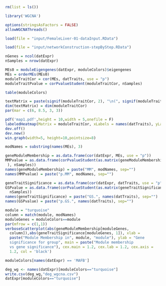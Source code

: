 
```{r}
rm(list = ls()) 

library('WGCNA')

options(stringsAsFactors = FALSE)
allowWGCNAThreads()

load(file = "input/FemaleLiver-01-dataInput.RData")

load(file = "input/networkConstruction-stepByStep.RData")
```

```{r}

nGenes = ncol(datExpr)
nSamples = nrow(datExpr)

MEs0 = moduleEigengenes(datExpr, moduleColors)$eigengenes
MEs = orderMEs(MEs0)
moduleTraitCor = cor(MEs, datTraits, use = "p")
moduleTraitPvalue = corPvalueStudent(moduleTraitCor, nSamples)

table(moduleColors)
```

```{r}

textMatrix = paste(signif(moduleTraitCor, 2), "\n(", signif(moduleTraitPvalue, 1), ")", sep = "")
dim(textMatrix) = dim(moduleTraitCor)
par(mar = c(6, 8.5, 3, 3))

pdf('map1.pdf',height = 10,width = 5,onefile = F)
labeledHeatmap(Matrix = moduleTraitCor, xLabels = names(datTraits), yLabels = names(MEs), ySymbols = names(MEs), colorLabels = T, colors = blueWhiteRed(50), textMatrix = textMatrix, setStdMargins = F, cex.text = 0.5, zlim = c(-1,1), main = paste("Module-trait relationships"))
dev.off()
dev.new()
win.graph(width=5, height=10,pointsize=8)

```

```{r}

modNames = substring(names(MEs), 3)

geneModuleMembership = as.data.frame(cor(datExpr, MEs, use = "p"))
MMPvalue = as.data.frame(corPvalueStudent(as.matrix(geneModuleMembership 
 ), nSamples))
names(geneModuleMembership) = paste("MM", modNames, sep="")
names(MMPvalue) = paste("p.MM", modNames, sep="")

geneTraitSignificance = as.data.frame(cor(datExpr, datTraits, use = "p"))
GSPvalue = as.data.frame(corPvalueStudent(as.matrix(geneTraitSignificance), 
  nSamples))
names(geneTraitSignificance) = paste("GS.", names(datTraits), sep="")
names(GSPvalue) = paste("p.GS.", names(datTraits), sep="")
```

```{r}
module = "turquoise"
column = match(module, modNames)
moduleGenes = moduleColors==module
par(mfrow = c(1,1))
verboseScatterplot(abs(geneModuleMembership[moduleGenes, 
  column]),abs(geneTraitSignificance[moduleGenes, 1]), xlab = 
  paste("Module Membership in", module, "module"), ylab = "Gene 
  significance for group", main = paste("Module membership 
  vs gene significance"), cex.main = 1.2, cex.lab = 1.2, cex.axis = 
  1.2, col = 'black')
```

```{r}

moduleColors[names(datExpr) == 'MAFB']

deg_wg <- names(datExpr)[moduleColors=="turquoise"]
write.csv(deg_wg,"deg_wgcna.csv")
datExpr[moduleColors=="turquoise"]
```
